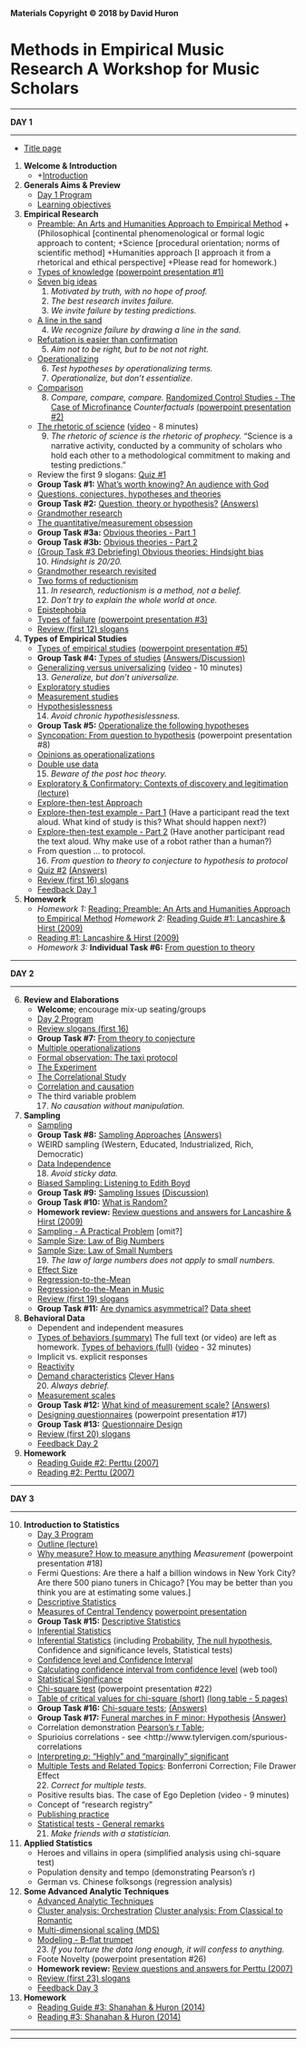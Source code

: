 
**Materials Copyright © 2018 by David Huron**


# Methods in Empirical Music Research A Workshop for Music Scholars



------------------------------------------------------------------------

**DAY 1**

------------------------------------------------------------------------

-   [Title page](title_workshop.html)

1.  **Welcome & Introduction**
    -   +[Introduction](lecture01.html)
2.  **Generals Aims & Preview**
    -   [Day 1 Program](program1.html)
    -   [Learning objectives](goals.html)
3.  **Empirical Research**
    -   [Preamble: An Arts and Humanities Approach to Empirical
        Method](preamble.html)
        +(Philosophical [continental phenomenological or formal logic
        approach to content;
        +Science [procedural orientation; norms of scientific
        method]
        +Humanities approach [I approach it from a rhetorical and
        ethical perspective]
        +Please read for homework.)
    -   [Types of knowledge](empirical.html) [(powerpoint presentation
        #1)](01_knowledge_types.pdf)
    -   [Seven big ideas](big_ideas.html)
        1.  *Motivated by truth, with no hope of proof.*
        2.  *The best research invites failure.*
        3.  *We invite failure by testing predictions.*
    -   [A line in the sand](big_ideas.html#Line%20in%20the%20Sand)
        4.  *We recognize failure by drawing a line in the sand.*
    -   [Refutation is easier than
        confirmation](big_ideas.html#Refutation)
        5.  *Aim not to be right, but to be not not right.*
    -   [Operationalizing](big_ideas.html#Operationalizing)
        6.  *Test hypotheses by operationalizing terms.*
        7.  *Operationalize, but don't essentialize.*
    -   [Comparison](big_ideas.html#Compare)
        8.  *Compare, compare, compare.* [Randomized Control Studies -
            The Case of Microfinance](compare.html)
            *Counterfactuals* [(powerpoint presentation
            #2)](02_counterfact.pdf)
    -   [The rhetoric of science](prophecy.html)
        ([video](http://vimeo.com/63377111) - 8 minutes)
        9.  *The rhetoric of science is the rhetoric of prophecy.*
            "Science is a narrative activity, conducted by a
            community of scholars who hold each other to a
            methodological commitment to making and testing
            predictions."
    -   Review the first 9 slogans: [Quiz #1](quiz1.html)
    -   **Group Task #1:** [What's worth knowing? An audience with
        God](god_questions.html)
    -   [Questions, conjectures, hypotheses and
        theories](hypotheses.html)
    -   **Group Task #2:** [Question, theory or
        hypothesis?](theory_hypothesis.html)
        [(Answers)](theory_hypothesis_answers.html)
    -   [Grandmother research](grandmother.html)
    -   [The quantitative/measurement obsession](quantitative.html)
    -   **Group Task #3a:** [Obvious theories - Part
        1](hindsight_task1.html)
    -   **Group Task #3b:** [Obvious theories - Part
        2](hindsight_task2.html)
    -   [(Group Task #3 Debriefing) Obvious theories: Hindsight
        bias](hindsight_task3.html)
        10. *Hindsight is 20/20.*
    -   [Grandmother research revisited](grandmother2.html)
    -   [Two forms of reductionism](reductionism.html)
        11. *In research, reductionism is a method, not a belief.*
        12. *Don't try to explain the whole world at once.*
    -   [Epistephobia](epistephobia.html)
    -   [Types of failure](truth.html) [(powerpoint presentation
        #3)](03_failure_types.pdf)
    -   [Review (first 12) slogans](slogans12.html)
4.  **Types of Empirical Studies**
    -   [Types of empirical studies](empirical2.html) [(powerpoint
        presentation #5)](05_empirical_studies.pdf)
    -   **Group Task #4:** [Types of studies](types.html)
        [(Answers/Discussion)](types_answers.html)
    -   [Generalizing versus universalizing](generalize.html)
        ([video](http://vimeo.com/66280977) - 10 minutes)
        13. *Generalize, but don't universalize.*
    -   [Exploratory studies](exploratory.html)
    -   [Measurement studies](measurement.html)
    -   [Hypothesislessness](hypothesisless.html)
        14. *Avoid chronic hypothesislessness.*
    -   **Group Task #5:** [Operationalize the following
        hypotheses](operationalize_this.html)
    -   [Syncopation: From question to hypothesis](syncopation.html)
        (powerpoint presentation #8)
    -   [Opinions as
        operationalizations](operationalize_opinions.html)
    -   [Double use data](double_use.html)
        15. *Beware of the post hoc theory.*
    -   [Exploratory & Confirmatory: Contexts of discovery and
        legitimation (lecture)](origins.html)
    -   [Explore-then-test Approach](explore_then_test.html)
    -   [Explore-then-test example - Part 1](explore_then_test1.html)
        (Have a participant read the text aloud. What kind of study is
        this? What should happen next?)
    -   [Explore-then-test example - Part 2](explore_then_test2.html)
        (Have another participant read the text aloud. Why make use of
        a robot rather than a human?)
    -   From question ... to protocol.
        16. *From question to theory to conjecture to hypothesis to
            protocol*
    -   [Quiz #2](quiz2.html) [(Answers)](quiz2_answers.html)
    -   [Review (first 16) slogans](slogans16.html)
    -   [Feedback Day 1](feedback1.html)
5.  **Homework**
    -   *Homework 1:* [Reading: Preamble: An Arts and Humanities
        Approach to Empirical Method](preamble.html) *Homework 2:*
        [Reading Guide #1: Lancashire & Hirst (2009)](reading01.html)
    -   [Reading #1: Lancashire &
        Hirst (2009)](Agatha_Christie2009.pdf)
    -   *Homework 3:*
        **Individual Task #6:** [From question to
        theory](question2theory.html)

------------------------------------------------------------------------

**DAY 2**

------------------------------------------------------------------------

6.  **Review and Elaborations**
    -   **Welcome**; encourage mix-up seating/groups
    -   [Day 2 Program](program2.html)
    -   [Review slogans (first 16)](slogans16.html)
    -   **Group Task #7:** [From theory to
        conjecture](theory2conjecture.html)
    -   [Multiple operationalizations](09_gauvin.pdf)
    -   [Formal observation: The taxi protocol](protocol.html)
    -   [The Experiment](experiment.html)
    -   [The Correlational Study](correlational_study2.html)
    -   [Correlation and causation](causality.html)
    -   The third variable problem
        17. *No causation without manipulation.*
7.  **Sampling**
    -   [Sampling](sampling.html)
    -   **Group Task #8:** [Sampling Approaches](samples.html)
        [(Answers)](samples_answers.html)
    -   WEIRD sampling (Western, Educated, Industrialized, Rich,
        Democratic)
    -   [Data Independence](data_independence.html)
        18. *Avoid sticky data.*
    -   [Biased Sampling: Listening to Edith
        Boyd](sampling_haphazard.html)
    -   **Group Task #9:** [Sampling Issues](sampling_problems.html)
        [(Discussion)](sampling_problems_answers.html)
    -   **Group Task #10:** [What is Random?](random.html)
    -   **Homework review:** [Review questions and answers for
        Lancashire & Hirst (2009)](Readings/reading01.html)
    -   [Sampling - A Practical Problem](sampling2.html) [omit?]
    -   [Sample Size: Law of Big Numbers](big_numbers.html)
    -   [Sample Size: Law of Small Numbers](small_numbers.html)
        19. *The law of large numbers does not apply to small
            numbers.*
    -   [Effect Size](effect_size.html)
    -   [Regression-to-the-Mean](regression_to_mean.html)
    -   [Regression-to-the-Mean in Music](regression_in_music.html)
    -   [Review (first 19) slogans](slogans19.html)
    -   **Group Task #11:** [Are dynamics
        asymmetrical?](dynamics.html) [Data sheet](dynamics2.html)
8.  **Behavioral Data**
    -   Dependent and independent measures
    -   [Types of behaviors (summary)](behaviors_brief.html) The full
        text (or video) are left as homework. [Types of behaviors
        (full)](behaviors.html) ([video](http://vimeo.com/65008608) -
        32 minutes)
    -   Implicit vs. explicit responses
    -   [Reactivity](reactivity.html)
    -   [Demand characteristics](demand_characteristics.html) [Clever
        Hans](cleverHans.html)
        20. *Always debrief.*
    -   [Measurement scales](scales.html)
    -   **Group Task #12:** [What kind of measurement
        scale?](measurement_scales.html)
        [(Answers)](measurement_answers.html)
    -   [Designing questionnaires](questionnaires.html) (powerpoint
        presentation #17)
    -   **Group Task #13:** [Questionnaire
        Design](questionnaire_task.html)
    -   [Review (first 20) slogans](slogans20.html)
    -   [Feedback Day 2](feedback2.html)
9.  **Homework**
    -   [Reading Guide #2: Perttu (2007)](Readings/reading02.html)
    -   [Reading #2: Perttu (2007)](Readings/perttu.pdf)

------------------------------------------------------------------------

**DAY 3**

------------------------------------------------------------------------

10. **Introduction to Statistics**
    -   [Day 3 Program](program3.html)
    -   [Outline (lecture)](stats_day_outline.html)
    -   [Why measure? How to measure anything](measure_anything.html)
        *Measurement* (powerpoint presentation #18)
    -   Fermi Questions: Are there a half a billion windows in New
        York City? Are there 500 piano tuners in Chicago? [You may be
        better than you think you are at estimating some values.]
    -   [Descriptive Statistics](stats_descr.html)
    -   [Measures of Central Tendency](average.html) [powerpoint
        presentation](19_desc_stats.pdf)
    -   **Group Task #15:** [Descriptive
        Statistics](desc_stats_task.html)
    -   [Inferential Statistics](stats_infer.html)
    -   [Inferential Statistics](20_inferential_stats.pdf) (including
        [Probability](probability.html), [The null
        hypothesis](null_hypothesis.html), Confidence and significance
        levels, Statistical tests)
    -   [Confidence level and Confidence
        Interval](confidence_level.html)
    -   [Calculating confidence interval from confidence
        level](http://www.surveysystem.com/sscalc.htm) (web tool)
    -   [Statistical Significance](significance.html)
    -   [Chi-square test](chi_test.html) (powerpoint presentation #22)
    -   [Table of critical values for chi-square
        (short)](chi_table_short.html) [(long table - 5
        pages)](chi_table.html)
    -   **Group Task #16:** [Chi-square
        tests](chi_square_problems.html);
        [(Answers)](chi_square_answers.html)
    -   **Group Task #17:** [Funeral marches in F minor:
        Hypothesis](funeral_marches.html)
        [(Answer)](funeral_answers.html)
    -   Correlation demonstration [Pearson's r
        Table](PearsonRtable.pdf);
    -   Spurioius correlations - see
        <http://www.tylervigen.com/spurious-correlations
    -   [Interpreting *p*; "Highly" and "marginally"
        significant](highly_significant.html)
    -   [Multiple Tests and Related Topics](multiple_tests.html):
        Bonferroni Correction; File Drawer Effect
        22. *Correct for multiple tests.*
    -   Positive results bias. The case of Ego Depletion (video - 9
        minutes)
    -   Concept of "research registry"
    -   [Publishing practice](23_reporting.pdf)
    -   [Statistical tests - General remarks](stats_conclude.html)
        21. *Make friends with a statistician.*
11. **Applied Statistics**
    -   Heroes and villains in opera (simplified analysis using
        chi-square test)
    -   Population density and tempo (demonstrating Pearson's r)
    -   German vs. Chinese folksongs (regression analysis)
12. **Some Advanced Analytic Techniques**
    -   [Advanced Analytic Techniques](25_advanced_stats.pdf)
    -   [Cluster analysis: Orchestration](orchestration.html)
        [Cluster analysis: From Classical to
        Romantic](romanticism.html)
    -   [Multi-dimensional scaling (MDS)](mds.html)
    -   [Modeling - B-flat trumpet](modeling.html)
        23. *If you torture the data long enough, it will confess to
            anything.*
    -   Foote Novelty (powerpoint presentation #26)
    -   **Homework review:** [Review questions and answers for
        Perttu (2007)](perttu.html)
    -   [Review (first 23) slogans](slogans23.html)
    -   [Feedback Day 3](feedback3.html)
13. **Homework**
    -   [Reading Guide #3: Shanahan & Huron (2014)](reading03.html)
    -   [Reading #3: Shanahan & Huron (2014)](heroes_villains.pdf)

------------------------------------------------------------------------

------------------------------------------------------------------------






